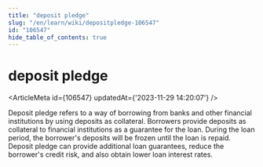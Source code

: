 ```yaml
---
title: "deposit pledge"
slug: "/en/learn/wiki/depositpledge-106547"
id: "106547"
hide_table_of_contents: true
---
```



# deposit pledge

<ArticleMeta id={106547} updatedAt={'2023-11-29 14:20:07'} />
<div className='border-solid border-b border-t-0 my-4 border-[var(--ifm-color-gray-300)]' />

Deposit pledge refers to a way of borrowing from banks and other financial institutions by using deposits as collateral. Borrowers provide deposits as collateral to financial institutions as a guarantee for the loan. During the loan period, the borrower's deposits will be frozen until the loan is repaid. Deposit pledge can provide additional loan guarantees, reduce the borrower's credit risk, and also obtain lower loan interest rates.
